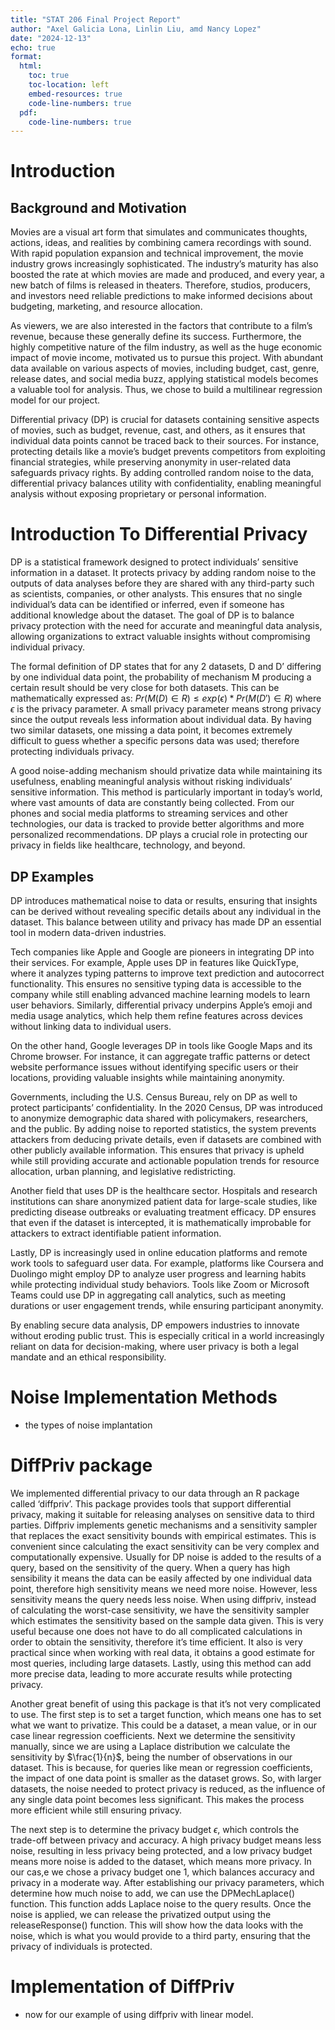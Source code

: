 ```yaml
---
title: "STAT 206 Final Project Report"
author: "Axel Galicia Lona, Linlin Liu, amd Nancy Lopez"
date: "2024-12-13"
echo: true
format:
  html:
    toc: true
    toc-location: left
    embed-resources: true
    code-line-numbers: true
  pdf:
    code-line-numbers: true
---
```


\newpage
\tableofcontents
\newpage
\listoffigures
\newpage
\listoftables
\newpage

# Introduction

## Background and Motivation

Movies are a visual art form that simulates and communicates thoughts, actions,
ideas, and realities by combining camera recordings with sound. With rapid
population expansion and technical improvement, the movie industry grows
increasingly sophisticated. The industry's maturity has also boosted the rate
at which movies are made and produced, and every year, a new batch of films is 
released in theaters. Therefore, studios, producers, and investors need
reliable predictions to make informed decisions about budgeting, marketing,
and resource allocation.

As viewers, we are also interested in the factors that contribute to a film's
revenue, because these generally define its success. Furthermore, the highly 
competitive nature of the film industry, as well as the huge economic impact of
movie income, motivated us to pursue this project. With abundant data available
on various aspects of movies, including budget, cast, genre, release dates, and
social media buzz, applying statistical models becomes a valuable tool for
analysis. Thus, we chose to build a multilinear regression model for our
project.

Differential privacy (DP) is crucial for datasets containing sensitive aspects
of movies, such as budget, revenue, cast, and others, as it ensures that
individual data points cannot be traced back to their sources. For instance,
protecting details like a movie's budget prevents competitors from exploiting
financial strategies, while preserving anonymity in user-related data
safeguards privacy rights. By adding controlled random noise to the data,
differential privacy balances utility with confidentiality, enabling meaningful
analysis without exposing proprietary or personal information.

# Introduction To Differential Privacy

DP is a statistical framework designed to protect individuals' sensitive
information in a dataset. It protects privacy by adding random noise to the
outputs of data analyses before they are shared with any third-party such as scientists, companies, or other analysts. This ensures that no single
individual's data can be identified or inferred, even if someone has 
additional knowledge about the dataset. The goal of DP is to balance privacy
protection with the need for accurate and meaningful data analysis, allowing 
organizations to extract valuable insights without compromising individual 
privacy.

The formal definition of DP states that for any 2 datasets, D and D' differing
by one individual data point, the probability of mechanism M producing a
certain result should be very close for both datasets. This can be
mathematically expressed as: $Pr(M(D)\in R)\leq exp(\epsilon)*Pr(M(D') \in R)$
where $\epsilon$ is the privacy parameter. A small privacy parameter means 
strong privacy since the output reveals less information about individual data.
By having two similar datasets, one missing a data point, it becomes extremely 
difficult to guess whether a specific persons data was used; therefore
protecting individuals privacy. 

A good noise-adding mechanism should privatize data while maintaining its
usefulness, enabling meaningful analysis without risking individuals’ sensitive
information. This method is particularly important in today's world, where vast
amounts of data are constantly being collected. From our phones and social media
platforms to streaming services and other technologies, our data is tracked to 
provide better algorithms and more personalized recommendations. DP plays a 
crucial role in protecting our privacy in fields like healthcare, technology, 
and beyond.
 
## DP Examples

DP introduces mathematical noise to data or results, ensuring that insights can
be derived without revealing specific details about any individual in the
dataset. This balance between utility and privacy has made DP an essential tool
in modern data-driven industries.

Tech companies like Apple and Google are pioneers in integrating DP into their services. For example, Apple uses DP in features like QuickType, where it
analyzes typing patterns to improve text prediction and autocorrect
functionality. This ensures no sensitive typing data is accessible to the
company while still enabling advanced machine learning models to learn user
behaviors. Similarly, differential privacy underpins Apple's emoji and media
usage analytics, which help them refine features across devices without linking
data to individual users.

On the other hand, Google leverages DP in tools like Google Maps and its Chrome browser. For instance, it can aggregate traffic patterns or detect website
performance issues without identifying specific users or their locations,
providing valuable insights while maintaining anonymity.

Governments, including the U.S. Census Bureau, rely on DP as well to protect participants' confidentiality. In the 2020 Census, DP was introduced to
anonymize demographic data shared with policymakers, researchers, and the
public. By adding noise to reported statistics, the system prevents attackers
from deducing private details, even if datasets are combined with other
publicly available information. This ensures that privacy is upheld while
still providing accurate and actionable population trends for resource
allocation, urban planning, and legislative redistricting.

Another field that uses DP is the healthcare sector. Hospitals and research institutions can share anonymized patient data for large-scale studies, like predicting disease outbreaks or evaluating treatment efficacy. DP ensures that
even if the dataset is intercepted, it is mathematically improbable for
attackers to extract identifiable patient information.

Lastly, DP is increasingly used in online education platforms and remote work
tools to safeguard user data. For example, platforms like Coursera and Duolingo
might employ DP to analyze user progress and learning habits while protecting individual study behaviors. Tools like Zoom or Microsoft Teams could use DP in aggregating call analytics, such as meeting durations or user engagement
trends, while ensuring participant anonymity.

By enabling secure data analysis, DP empowers industries to innovate without
eroding public trust. This is especially critical in a world increasingly
reliant on data for decision-making, where user privacy is both a legal mandate
and an ethical responsibility.

# Noise Implementation Methods

-   the types of noise implantation

# DiffPriv package

We implemented differential privacy to our data through an R package called 
‘diffpriv’. This package provides tools that support differential privacy,
making it suitable for releasing analyses on sensitive data to third parties.
Diffpriv implements genetic mechanisms and a sensitivity sampler that replaces 
the exact sensitivity bounds with empirical estimates. This is convenient since 
calculating the exact sensitivity can be very complex and computationally 
expensive. Usually for DP noise is added to the results of a query, based on
the sensitivity of the query. When a query has high sensibility it means the
data can be easily affected by one individual data point, therefore high
sensitivity means we need more noise. However, less sensitivity means the query
needs less noise. When using diffpriv, instead of calculating the worst-case
sensitivity, we have the sensitivity sampler which estimates the sensitivity 
based on the sample data given. This is very useful because one does not have 
to do all complicated calculations in order to obtain the sensitivity, 
therefore it’s time efficient. It also is very practical since when working
with real data, it obtains a good estimate for most queries, including large 
datasets. Lastly, using this method can add more precise data, leading to more
accurate results while protecting privacy. 

Another great benefit of using this package is that it’s not very complicated
to use. The first step is to set a target function, which means one has to set 
what we want to privatize. This could be a dataset, a mean value, or in our
case linear regression coefficients. Next we determine the sensitivity manually,
since we are using a Laplace distribution we calculate the sensitivity by $\frac{1}{n}$, being the number of observations in our dataset. This is
because, for queries like mean or regression coefficients, the impact of one
data point is smaller as the dataset grows. So, with larger datasets, the noise
needed to protect privacy is reduced, as the influence of any single data point becomes less significant. This makes the process more efficient while still
ensuring privacy.

The next step is to determine the privacy budget $\epsilon$, which controls the
trade-off between privacy and accuracy. A high privacy budget means less noise, 
resulting in less privacy being protected, and a low privacy budget means more
noise is added to the dataset, which means more privacy. In our cas,e we chose 
a privacy budget one 1, which balances accuracy and privacy in a moderate way. 
After establishing our privacy parameters, which determine how much noise to
add, we can use the DPMechLaplace() function. This function adds Laplace noise 
to the query results. Once the noise is applied, we can release the privatized 
output using the releaseResponse() function. This will show how the data looks 
with the noise, which is what you would provide to a third party, ensuring that
the privacy of individuals is protected.

# Implementation of DiffPriv

-   now for our example of using diffpriv with linear model.
